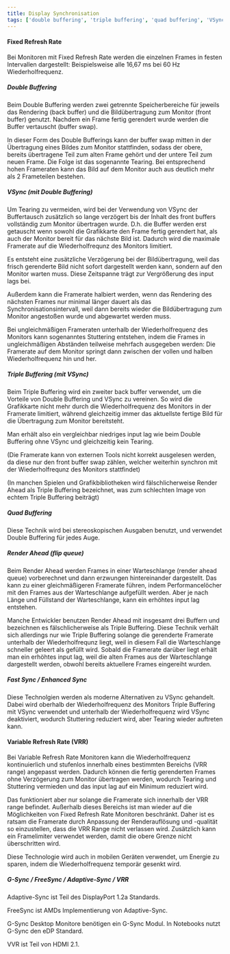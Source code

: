 ```yaml
---
title: Display Synchronisation
tags: ['double buffering', 'triple buffering', 'quad buffering', 'VSync', 'vertical synchronization', 'Vertikale Synchronisation', 'render ahead', 'flip queue', 'Fast Sync', 'Enhanced Sync', 'G-Sync', 'Adaptive-Sync', 'FreeSync', 'VRR', 'variable refresh rate']
---
```







#### Fixed Refresh Rate

Bei Monitoren mit Fixed Refresh Rate werden die einzelnen Frames in festen Intervallen dargestellt: Beispielsweise alle 16,67 ms bei 60 Hz Wiederholfrequenz.



##### Double Buffering

Beim Double Buffering werden zwei getrennte Speicherbereiche für jeweils das Rendering (back buffer) und die Bildübertragung zum Monitor (front buffer) genutzt. Nachdem ein Frame fertig gerendert wurde werden die Buffer vertauscht (buffer swap).

In dieser Form des Double Bufferings kann der buffer swap mitten in der Übertragung eines Bildes zum Monitor stattfinden, sodass der obere, bereits übertragene Teil zum alten Frame gehört und der untere Teil zum neuen Frame. Die Folge ist das sogenannte Tearing. Bei entsprechend hohen Frameraten kann das Bild auf dem Monitor auch aus deutlich mehr als 2 Frameteilen bestehen.

<Lightbox><DoubleBufferingImage /></Lightbox>



##### VSync (mit Double Buffering)

Um Tearing zu vermeiden, wird bei der Verwendung von VSync der Buffertausch zusätzlich so lange verzögert bis der Inhalt des front buffers vollständig zum Monitor übertragen wurde. D.h. die Buffer werden erst getauscht wenn sowohl die Grafikkarte den Frame fertig gerendert hat, als auch der Monitor bereit für das nächste Bild ist. Dadurch wird die maximale Framerate auf die Wiederholfrequnz des Monitors limitiert.

Es entsteht eine zusätzliche Verzögerung bei der Bildübertragung, weil das frisch gerenderte Bild nicht sofort dargestellt werden kann, sondern auf den Monitor warten muss. Diese Zeitspanne trägt zur Vergrößerung des input lags bei.

Außerdem kann die Framerate halbiert werden, wenn das Rendering des nächsten Frames nur minimal länger dauert als das Synchronisationsintervall, weil dann bereits wieder die Bildübertragung zum Monitor angestoßen wurde und abgewartet werden muss.

Bei ungleichmäßigen Frameraten unterhalb der Wiederholfrequenz des Monitors kann sogenanntes Stuttering entstehen, indem die Frames in ungleichmäßigen Abständen teilweise mehrfach ausgegeben werden: Die Framerate auf dem Monitor springt dann zwischen der vollen und halben Wiederholfrequenz hin und her.

<Lightbox><DoubleBufferingVSyncImage /></Lightbox>



##### Triple Buffering (mit VSync)

Beim Triple Buffering wird ein zweiter back buffer verwendet, um die Vorteile von Double Buffering und VSync zu vereinen. So wird die Grafikkarte nicht mehr durch die Wiederholfrequenz des Monitors in der Framerate limitiert, während gleichzeitig immer das aktuellste fertige Bild für die Übertragung zum Monitor bereitsteht.

Man erhält also ein vergleichbar niedriges input lag wie beim Double Buffering ohne VSync und gleichzeitig kein Tearing.

(Die Framerate kann von externen Tools nicht korrekt ausgelesen werden, da diese nur den front buffer swap zählen, welcher weiterhin synchron mit der Wiederholfrequnz des Monitors stattfindet)

(In manchen Spielen und Grafikbibliotheken wird fälschlicherweise Render Ahead als Triple Buffering bezeichnet, was zum schlechten Image von echtem Triple Buffering beiträgt)

<Lightbox><TripleBufferingVSyncImage /></Lightbox>



##### Quad Buffering

Diese Technik wird bei stereoskopischen Ausgaben benutzt, und verwendet Double Buffering für jedes Auge.



##### Render Ahead (flip queue)

Beim Render Ahead werden Frames in einer Warteschlange (render ahead queue) vorberechnet und dann erzwungen hintereinander dargestellt. Das kann zu einer gleichmäßigeren Framerate führen, indem Performancelöcher mit den Frames aus der Warteschlange aufgefüllt werden. Aber je nach Länge und Füllstand der Warteschlange, kann ein erhöhtes input lag entstehen.

Manche Entwickler benutzen Render Ahead mit insgesamt drei Buffern und bezeichnen es fälschlicherweise als Triple Buffering. Diese Technik verhält sich allerdings nur wie Triple Buffering solange die gerenderte Framerate unterhalb der Wiederholfrequnz liegt, weil in diesem Fall die Warteschlange schneller geleert als gefüllt wird. Sobald die Framerate darüber liegt erhält man ein erhöhtes input lag, weil die alten Frames aus der Warteschlange dargestellt werden, obwohl bereits aktuellere Frames eingereiht wurden.

<Lightbox><RenderAheadImage /></Lightbox>


##### Fast Sync / Enhanced Sync

Diese Technolgien werden als moderne Alternativen zu VSync gehandelt. Dabei wird oberhalb der Wiederholfrequenz des Monitors Triple Buffering mit VSync verwendet und unterhalb der Wiederholfrequenz wird VSync deaktiviert, wodurch Stuttering reduziert wird, aber Tearing wieder auftreten kann.



#### Variable Refresh Rate (VRR)

Bei Variable Refresh Rate Monitoren kann die Wiederholfrequenz kontinuierlich und stufenlos innerhalb eines bestimmten Bereichs (VRR range) angepasst werden. Dadurch können die fertig gerenderten Frames ohne Verzögerung zum Monitor übertragen werden, wodurch Tearing und Stuttering vermieden und das input lag auf ein Minimum reduziert wird.

Das funktioniert aber nur solange die Framerate sich innerhalb der VRR range befindet. Außerhalb dieses Bereichs ist man wieder auf die Möglichkeiten von Fixed Refresh Rate Monitoren beschränkt. Daher ist es ratsam die Framerate durch Anpassung der Renderauflösung und -qualität so einzustellen, dass die VRR Range nicht verlassen wird. Zusätzlich kann ein Framelimiter verwendet werden, damit die obere Grenze nicht überschritten wird.

Diese Technologie wird auch in mobilen Geräten verwendet, um Energie zu sparen, indem die Wiederholfrequenz temporär gesenkt wird.

<Lightbox><VRRImage /></Lightbox>



##### G-Sync / FreeSync / Adaptive-Sync / VRR

Adaptive-Sync ist Teil des DisplayPort 1.2a Standards.

FreeSync ist AMDs Implementierung von Adaptive-Sync.

G-Sync Desktop Monitore benötigen ein G-Sync Modul. In Notebooks nutzt G-Sync den eDP Standard.

VVR ist Teil von HDMI 2.1.



<!-- https://www.anandtech.com/show/2794 -->
<!-- https://www.anandtech.com/show/11664/amd-radeon-software-crimson-relive-edition-1772/6 -->
<!-- https://www.youtube.com/watch?v=bMwY_dlZYiM -->
<!-- https://en.wikipedia.org/wiki/Variable_refresh_r -->